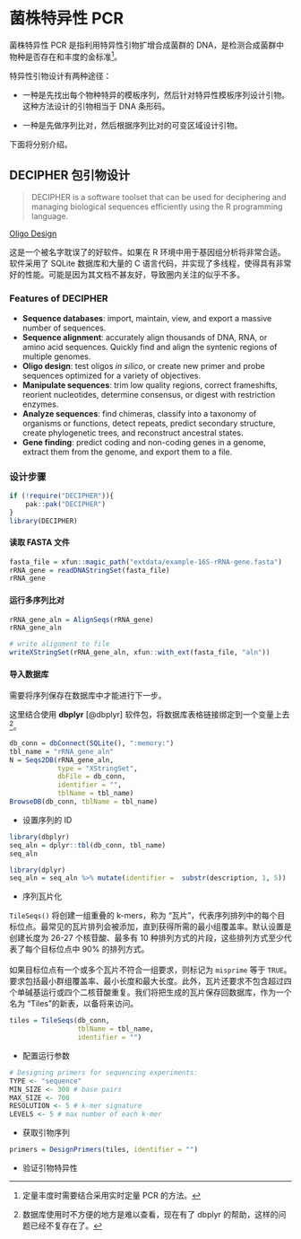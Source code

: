 # 菌株特异性 PCR {#strain-specific-pcr}

菌株特异性 PCR 是指利用特异性引物扩增合成菌群的 DNA，是检测合成菌群中物种是否存在和丰度的金标准[^strain-specific-pcr-1]。

[^strain-specific-pcr-1]: 定量丰度时需要结合采用实时定量 PCR 的方法。

特异性引物设计有两种途径：

-   一种是先找出每个物种特异的模板序列，然后针对特异性模板序列设计引物。这种方法设计的引物相当于 DNA 条形码。

-   一种是先做序列比对，然后根据序列比对的可变区域设计引物。

下面将分别介绍。

## DECIPHER 包引物设计

> DECIPHER is a software toolset that can be used for deciphering and managing biological sequences efficiently using the R programming language.

[Oligo Design](http://www2.decipher.codes/OligoDesign.html)

这是一个被名字耽误了的好软件。如果在 R 环境中用于基因组分析将非常合适。软件采用了 SQLite 数据库和大量的 C 语言代码，并实现了多线程，使得具有非常好的性能。可能是因为其文档不甚友好，导致圈内关注的似乎不多。

### Features of DECIPHER

-   **Sequence databases**: import, maintain, view, and export a massive number of sequences.
-   **Sequence alignment**: accurately align thousands of DNA, RNA, or amino acid sequences. Quickly find and align the syntenic regions of multiple genomes.
-   **Oligo design**: test oligos *in silico*, or create new primer and probe sequences optimized for a variety of objectives.
-   **Manipulate sequences**: trim low quality regions, correct frameshifts, reorient nucleotides, determine consensus, or digest with restriction enzymes.
-   **Analyze sequences**: find chimeras, classify into a taxonomy of organisms or functions, detect repeats, predict secondary structure, create phylogenetic trees, and reconstruct ancestral states.
-   **Gene finding**: predict coding and non-coding genes in a genome, extract them from the genome, and export them to a file.

### 设计步骤

```r
if (!require("DECIPHER")){
    pak::pak("DECIPHER")
}
library(DECIPHER)
```

#### 读取 FASTA 文件

```r
fasta_file = xfun::magic_path("extdata/example-16S-rRNA-gene.fasta")
rRNA_gene = readDNAStringSet(fasta_file)
rRNA_gene
```

#### 运行多序列比对

```r
rRNA_gene_aln = AlignSeqs(rRNA_gene)
rRNA_gene_aln

# write alignment to file
writeXStringSet(rRNA_gene_aln, xfun::with_ext(fasta_file, "aln"))
```

#### 导入数据库

::: {callout-important}
需要将序列保存在数据库中才能进行下一步。
:::

这里结合使用 **dbplyr** [@dbplyr] 软件包，将数据库表格链接绑定到一个变量上去[^strain-specific-pcr-2]。

[^strain-specific-pcr-2]: 数据库使用时不方便的地方是难以查看，现在有了 dbplyr 的帮助，这样的问题已经不复存在了。

```r
db_conn = dbConnect(SQLite(), ":memory:")
tbl_name = "rRNA_gene_aln"
N = Seqs2DB(rRNA_gene_aln, 
            type = "XStringSet", 
            dbFile = db_conn, 
            identifier = "",
            tblName = tbl_name)
BrowseDB(db_conn, tblName = tbl_name)
```

-   设置序列的 ID

```r
library(dbplyr)
seq_aln = dplyr::tbl(db_conn, tbl_name)
seq_aln
```

```r
library(dplyr)
seq_aln = seq_aln %>% mutate(identifier =  substr(description, 1, 5)) 
```

-   序列瓦片化

`TileSeqs()` 将创建一组重叠的 k-mers，称为 "瓦片"，代表序列排列中的每个目标位点。最常见的瓦片排列会被添加，直到获得所需的最小组覆盖率。默认设置是创建长度为 26-27 个核苷酸、最多有 10 种排列方式的片段，这些排列方式至少代表了每个目标位点中 90% 的排列方式。\
\
如果目标位点有一个或多个瓦片不符合一组要求，则标记为 `misprime` 等于 `TRUE`。要求包括最小群组覆盖率、最小长度和最大长度。此外，瓦片还要求不包含超过四个单碱基运行或四个二核苷酸重复。我们将把生成的瓦片保存回数据库，作为一个名为 "Tiles "的新表，以备将来访问。

```r
tiles = TileSeqs(db_conn, 
                 tblName = tbl_name,
                 identifier = "")
```

-   配置运行参数

```r
# Designing primers for sequencing experiments:
TYPE <- "sequence"
MIN_SIZE <- 300 # base pairs
MAX_SIZE <- 700
RESOLUTION <- 5 # k-mer signature
LEVELS <- 5 # max number of each k-mer
```

-   获取引物序列

```r
primers = DesignPrimers(tiles, identifier = "")
```

-   验证引物特异性
